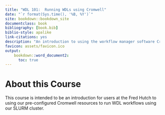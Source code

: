 ```yaml
---
title: "WDL 101:  Running WDLs using Cromwell"
date: "`r format(Sys.time(), '%B, %Y')`"
site: bookdown::bookdown_site
documentclass: book
bibliography: [book.bib]
biblio-style: apalike
link-citations: yes
description: "An introduction to using the workflow manager software Cromwell to run WDL workflows using the Fred Hutch HPC cluster."
favicon: assets/favicon.ico
output:
    bookdown::word_document2:
      toc: true
---
```


# About this Course {-}

This course is intended to be an introduction for users at the Fred Hutch to using our pre-configured Cromwell resources to run WDL workflows using our SLURM cluster.